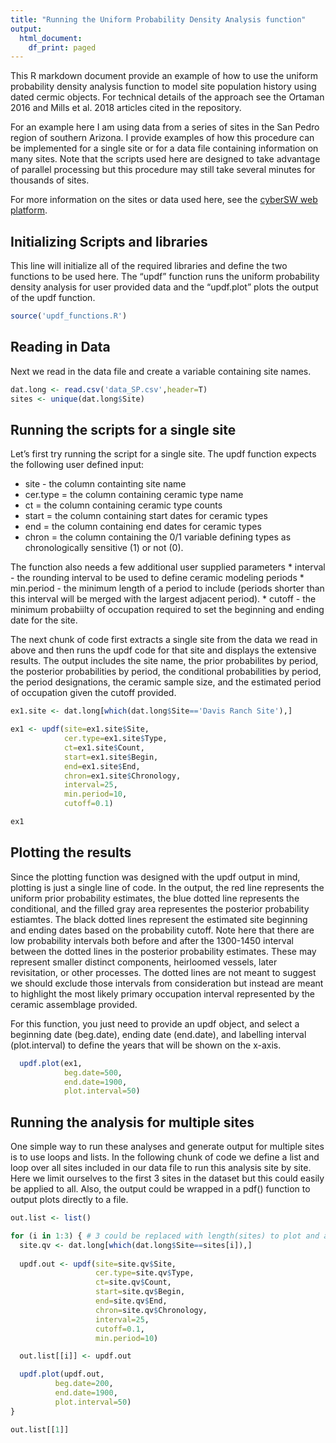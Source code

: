 ```yaml
---
title: "Running the Uniform Probability Density Analysis function"
output:
  html_document:
    df_print: paged
---
```


This R markdown document provide an example of how to use the uniform probability density analysis function to model site population history using dated cermic objects. For technical details of the approach see the Ortaman 2016 and Mills et al. 2018 articles cited in the repository.

For an example here I am  using data from a series of sites in the San Pedro region of southern Arizona. I provide examples of how this procedure can be implemented for a single site or for a data file containing information on many sites. Note that the scripts used here are designed to take advantage of parallel processing but this procedure may still take several minutes for thousands of sites.

For more information on the sites or data used here, see the [cyberSW web platform](https://www.cybersw.org). 

## Initializing Scripts and libraries

This line will initialize all of the required libraries and define the two functions to be used here. The "updf" function runs the uniform probability density analysis for user provided data and the "updf.plot" plots the output of the updf function.

```r
source('updf_functions.R')
```


## Reading in Data

Next we read in the data file and create a variable containing site names.

```r

dat.long <- read.csv('data_SP.csv',header=T)
sites <- unique(dat.long$Site)

```

## Running the scripts for a single site

Let's first try running the script for a single site. The updf function expects the following user defined input:

  * site - the column containting site name
  * cer.type = the column containing ceramic type name
  * ct = the column containing ceramic type counts
  * start = the column containing start dates for ceramic types
  * end = the column containing end dates for ceramic types
  * chron = the column containing the 0/1 variable defining types as chronologically sensitive (1) or not (0).
  
The function also needs a few additional user supplied parameters
  * interval - the rounding interval to be used to define ceramic modeling periods
  * min.period - the minimum length of a period to include (periods shorter than this interval will be merged with the largest adjacent period).
  * cutoff - the minimum probabiilty of occupation required to set the beginning and ending date for the site.
  
The next chunk of code first extracts a single site from the data we read in above and then runs the updf code for that site and displays the extensive results. The output includes the site name, the prior probabilites by period, the posterior probabilities by period, the conditional probabilities by period, the period designations, the ceramic sample size, and the estimated period of occupation given the cutoff provided.
  
```r
ex1.site <- dat.long[which(dat.long$Site=='Davis Ranch Site'),]

ex1 <- updf(site=ex1.site$Site,
            cer.type=ex1.site$Type,
            ct=ex1.site$Count,
            start=ex1.site$Begin,
            end=ex1.site$End,
            chron=ex1.site$Chronology,
            interval=25,
            min.period=10,
            cutoff=0.1)

ex1

```

## Plotting the results

Since the plotting function was designed with the updf output in mind, plotting is just a single line of code. In the output, the red line represents the uniform prior probability estimates, the blue dotted line represents the conditional, and the filled gray area representes the posterior probability estiamtes. The black dotted lines represent the estimated site beginning and ending dates based on the probability cutoff. Note here that there are low probability intervals both before and after the 1300-1450 interval between the dotted lines in the posterior probability estimates. These may represent smaller distinct components, heirloomed vessels, later revisitation, or other processes. The dotted lines are not meant to suggest we should exclude those intervals from consideration but instead are meant to highlight the most likely primary occupation interval represented by the ceramic assemblage provided. 

For this function, you just need to provide an updf object, and select a beginning date (beg.date), ending date (end.date), and labelling interval (plot.interval) to define the years that will be shown on the x-axis.

```r
  updf.plot(ex1,
            beg.date=500,
            end.date=1900,
            plot.interval=50)

```

## Running the analysis for multiple sites

One simple way to run these analyses and generate output for multiple sites is to use loops and lists. In the following chunk of code we define a list and loop over all sites included in our data file to run this analysis site by site. Here we limit ourselves to the first 3 sites in the dataset but this could easily be applied to all. Also, the output could be wrapped in a pdf() function to output plots directly to a file. 

```r

out.list <- list()

for (i in 1:3) { # 3 could be replaced with length(sites) to plot and analyze all included sites.
  site.qv <- dat.long[which(dat.long$Site==sites[i]),]
  
  updf.out <- updf(site=site.qv$Site,
                   cer.type=site.qv$Type,
                   ct=site.qv$Count,
                   start=site.qv$Begin,
                   end=site.qv$End,
                   chron=site.qv$Chronology,
                   interval=25,
                   cutoff=0.1,
                   min.period=10)

  out.list[[i]] <- updf.out

  updf.plot(updf.out,
          beg.date=200,
          end.date=1900,
          plot.interval=50)
}

out.list[[1]]
```

